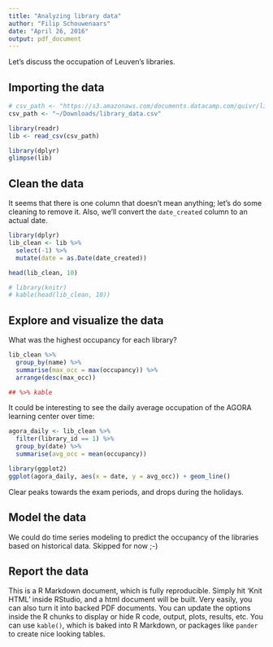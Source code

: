```yaml
---
title: "Analyzing library data"
author: "Filip Schouwenaars"
date: "April 26, 2016"
output: pdf_document
---
```


Let's discuss the occupation of Leuven's libraries.

## Importing the data

```r
# csv_path <- "https://s3.amazonaws.com/documents.datacamp.com/quivr/library_data.csv"
csv_path <- "~/Downloads/library_data.csv"

library(readr)
lib <- read_csv(csv_path)

library(dplyr)
glimpse(lib)
```

## Clean the data

It seems that there is one column that doesn't mean anything; let's do some cleaning to remove it. Also, we'll convert the `date_created` column to an actual date.

```r
library(dplyr)
lib_clean <- lib %>% 
  select(-1) %>%
  mutate(date = as.Date(date_created))

head(lib_clean, 10)

# library(knitr)
# kable(head(lib_clean, 10))
```

## Explore and visualize the data

What was the highest occupancy for each library?

```r
lib_clean %>%
  group_by(name) %>%
  summarise(max_occ = max(occupancy)) %>%
  arrange(desc(max_occ))

## %>% kable
```

It could be interesting to see the daily average occupation of the AGORA learning center over time:

```r
agora_daily <- lib_clean %>%
  filter(library_id == 1) %>%
  group_by(date) %>%
  summarise(avg_occ = mean(occupancy))

library(ggplot2)
ggplot(agora_daily, aes(x = date, y = avg_occ)) + geom_line()
```

Clear peaks towards the exam periods, and drops during the holidays.

## Model the data

We could do time series modeling to predict the occupancy of the libraries based on historical data. Skipped for now ;-)

## Report the data

This is a R Markdown document, which is fully reproducible. Simply hit 'Knit HTML' inside RStudio, and a html document will be built. Very easily, you can also turn it into \LaTeX backed PDF documents. You can update the options inside the R chunks to display or hide R code, output, plots, results, etc. You can use `kable()`, which is baked into R Markdown, or packages like `pander` to create nice looking tables.
